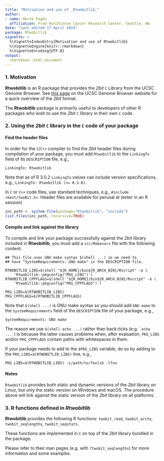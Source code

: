 ```yaml
---
title: "Motivation and use of _Rtwobitlib_"
author:
- name: Hervé Pagès
  affiliation: Fred Hutchinson Cancer Research Center, Seattle, WA
date: "Last edited 17 April 2024"
package: Rtwobitlib
vignette: >
  %\VignetteIndexEntry{Motivation and use of Rtwobitlib}
  %\VignetteEngine{knitr::rmarkdown}
  %\VignetteEncoding{UTF-8}
output:
  rmarkdown::html_document
---
```



### 1. Motivation

**Rtwobitlib** is an R package that provides the _2bit_ `C` Library
from the UCSC Genome Browser.
See [this page](https://genome.ucsc.edu/FAQ/FAQformat.html#format7) on
the UCSC Genome Browser website for a quick overview of the _2bit_ format.

The **Rtwobitlib** package is primarily useful to developers of other
R packages who wish to use the _2bit_ `C` library in their own `C` code.


### 2. Using the _2bit_ `C` library in the `C` code of your package

#### Find the header files

In order for the `C`/`C++` compiler to find the _2bit_ header files during
compilation of your package, you must add `Rtwobitlib` to the `LinkingTo`
field of its `DESCRIPTION` file, e.g.,

    LinkingTo: Rtwobitlib

Note that as of R 3.0.2 `LinkingTo` values can include version
specifications, e.g., `LinkingTo: Rtwobitlib (>= 0.3.0)`.

In `C` or `C++` code files, use standard techniques, e.g., `#include
<kent/twoBit.h>`. Header files are available for perusal at (enter
in an R session)

```R
inc_path <- system.file(package="Rtwobitlib", "include")
list.files(inc_path, recursive=TRUE)
```

#### Compile and link against the library

To compile and link your package successfully against the _2bit_ library
included in **Rtwobitlib**, you must add a `src/Makevars` file
with the following content:

    ## This file uses GNU make syntax $(shell ...) so we need to
    ## have "SystemRequirements: GNU make" in the DESCRIPTION file.
    
    RTWOBITLIB_LIBS=$(shell "${R_HOME}/bin${R_ARCH_BIN}/Rscript" -e \
        'Rtwobitlib::pkgconfig("PKG_LIBS")')
    RTWOBITLIB_CPPFLAGS=$(shell "${R_HOME}/bin${R_ARCH_BIN}/Rscript" -e \
        'Rtwobitlib::pkgconfig("PKG_CPPFLAGS")')
    
    PKG_LIBS=$(RTWOBITLIB_LIBS)
    PKG_CPPFLAGS=$(RTWOBITLIB_CPPFLAGS)

Note that `$(shell ...)` is GNU make syntax so you should add `GNU make`
to the `SystemRequirements` field of the `DESCRIPTION` file of your package,
e.g.,

    SystemRequirements: GNU make

The reason we use `$(shell echo ...)` rather than back-ticks (e.g.
`` `echo ...` ``) is because the latter causes problems when, after
evaluation, `PKG_LIBS` and/or `PKG_CPPFLAGS` contain paths with
whitespaces in them.

If your package needs to add to the `$PKG_LIBS` variable, do so by adding
to the `PKG_LIBS=$(RTWOBITLIB_LIBS)` line, e.g.,

    PKG_LIBS=$(RTWOBITLIB_LIBS) -L/path/to/foolib -lfoo

#### Notes

`Rtwobitlib` provides both static and dynamic versions of the _2bit_
library on Linux, but only the static version on Windows and macOS.
The procedure above will link against the static version of the _2bit_
library on all platforms.


### 3. R functions defined in _Rtwobitlib_

**Rtwobitlib** provides the following R functions: `twobit_read`,
`twobit_write`, `twobit_seqlengths`, `twobit_seqstats`.

These functions are implemented in `C` on top of the _2bit_ library
bundled in the package.

Please refer to their man pages (e.g. with `?twobit_seqlengths`) for more
information and some examples.

